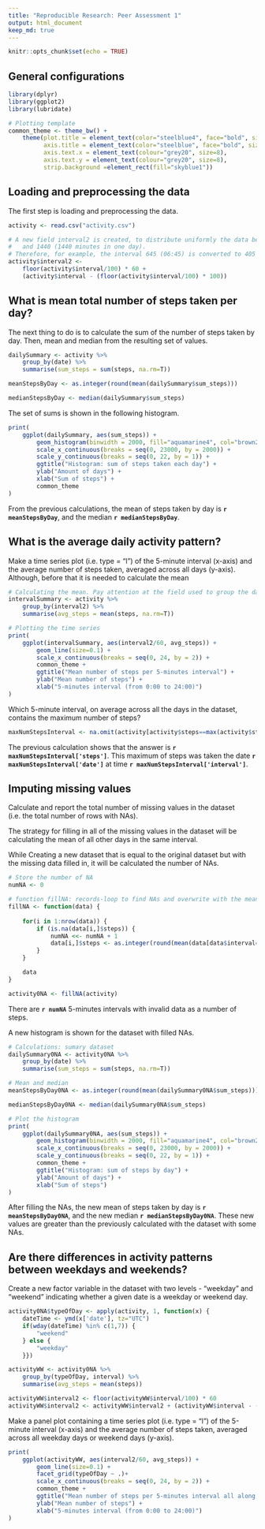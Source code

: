 ```yaml
---
title: "Reproducible Research: Peer Assessment 1"
output: html_document
keep_md: true
---
```

```r
knitr::opts_chunk$set(echo = TRUE)
```

## General configurations

```r
library(dplyr)
library(ggplot2)
library(lubridate)

# Plotting template
common_theme <- theme_bw() +
    theme(plot.title = element_text(color="steelblue4", face="bold", size=16, hjust=0.5),
          axis.title = element_text(color="steelblue", face="bold", size=12),
          axis.text.x = element_text(colour="grey20", size=8),
          axis.text.y = element_text(colour="grey20", size=8),
          strip.background =element_rect(fill="skyblue1"))

```

## Loading and preprocessing the data

The first step is loading and preprocessing the data.

```r
activity <- read.csv("activity.csv")

# A new field interval2 is created, to distribute uniformly the data between 0 
#   and 1440 (1440 minutes in one day).
# Therefore, for example, the interval 645 (06:45) is converted to 405
activity$interval2 <- 
    floor(activity$interval/100) * 60 + 
    (activity$interval - (floor(activity$interval/100) * 100))

```

## What is mean total number of steps taken per day?

The next thing to do is to calculate the sum of the number of steps taken by day. Then, mean and median from the resulting set of values.

```r
dailySummary <- activity %>%
    group_by(date) %>%
    summarise(sum_steps = sum(steps, na.rm=T))

meanStepsByDay <- as.integer(round(mean(dailySummary$sum_steps)))

medianStepsByDay <- median(dailySummary$sum_steps)
```

The set of sums is shown in the following histogram.

```r
print(
    ggplot(dailySummary, aes(sum_steps)) +
        geom_histogram(binwidth = 2000, fill="aquamarine4", col="brown2") +
        scale_x_continuous(breaks = seq(0, 23000, by = 2000)) +
        scale_y_continuous(breaks = seq(0, 22, by = 1)) +
        ggtitle("Histogram: sum of steps taken each day") +
        ylab("Amount of days") +
        xlab("Sum of steps") +
        common_theme
)
```

From the previous calculations, the mean of steps taken by day is **`r meanStepsByDay`**, and the median **`r medianStepsByDay`**.

## What is the average daily activity pattern?

Make a time series plot (i.e. type = "l") of the 5-minute interval (x-axis) and the average number of steps taken, averaged across all days (y-axis). Although, before that it is needed to calculate the mean

```r
# Calculating the mean. Pay attention at the field used to group the data.
intervalSummary <- activity %>%
    group_by(interval2) %>%
    summarise(avg_steps = mean(steps, na.rm=T))

# Plotting the time series
print(
    ggplot(intervalSummary, aes(interval2/60, avg_steps)) +
        geom_line(size=0.1) +
        scale_x_continuous(breaks = seq(0, 24, by = 2)) +
        common_theme +
        ggtitle("Mean number of steps per 5-minutes interval") +
        ylab("Mean number of steps") +
        xlab("5-minutes interval (from 0:00 to 24:00)")
)
```

Which 5-minute interval, on average across all the days in the dataset, contains the maximum number of steps?

```r
maxNumStepsInterval <- na.omit(activity[activity$steps==max(activity$steps, na.rm = T),])
```

The previous calculation shows that the answer is **`r maxNumStepsInterval['steps']`**. This maximum of steps was taken the date **`r maxNumStepsInterval['date']`** at time **`r maxNumStepsInterval['interval']`**.

## Imputing missing values

Calculate and report the total number of missing values in the dataset (i.e. the total number of rows with NAs). 

The strategy for filling in all of the missing values in the dataset will be calculating the mean of all other days in the same interval.

While Creating a new dataset that is equal to the original dataset but with the missing data filled in, it will be calculated the number of NAs.

```r
# Store the number of NA
numNA <- 0

# function fillNA: records-loop to find NAs and overwrite with the mean of the Not Nas in the same interval
fillNA <- function(data) {
    
    for(i in 1:nrow(data)) {
        if (is.na(data[i,]$steps)) {
            numNA <<- numNA + 1
            data[i,]$steps <- as.integer(round(mean(data[data$interval==data[i,]$interval,]$steps, na.rm=T)))
        }
    }

    data
}

activity0NA <- fillNA(activity)
```

There are **`r numNA`** 5-minutes intervals with invalid data as a number of steps.

A new histogram is shown for the dataset with filled NAs.

```r
# Calculations: sumary dataset
dailySummary0NA <- activity0NA %>%
    group_by(date) %>%
    summarise(sum_steps = sum(steps, na.rm=T))

# Mean and median
meanStepsByDay0NA <- as.integer(round(mean(dailySummary0NA$sum_steps)))

medianStepsByDay0NA <- median(dailySummary0NA$sum_steps)

# Plot the histogram
print(
    ggplot(dailySummary0NA, aes(sum_steps)) +
        geom_histogram(binwidth = 2000, fill="aquamarine4", col="brown2") +
        scale_x_continuous(breaks = seq(0, 23000, by = 2000)) +
        scale_y_continuous(breaks = seq(0, 22, by = 1)) +
        common_theme +
        ggtitle("Histogram: sum of steps by day") +
        ylab("Amount of days") +
        xlab("Sum of steps")
)
```

After filling the NAs, the new mean of steps taken by day is **`r meanStepsByDay0NA`**, and the new median  **`r medianStepsByDay0NA`**. These new values are greater than the previously calculated with the dataset with some NAs.

## Are there differences in activity patterns between weekdays and weekends?

Create a new factor variable in the dataset with two levels - "weekday" and "weekend" indicating whether a given date is a weekday or weekend day.

```r
activity0NA$typeOfDay <- apply(activity, 1, function(x) {
    dateTime <- ymd(x['date'], tz="UTC")
    if(wday(dateTime) %in% c(1,7)) {
        "weekend"
    } else {
        "weekday"
    }})

activityWW <- activity0NA %>%
    group_by(typeOfDay, interval) %>%
    summarise(avg_steps = mean(steps))

activityWW$interval2 <- floor(activityWW$interval/100) * 60
activityWW$interval2 <- activityWW$interval2 + (activityWW$interval - (floor(activityWW$interval/100) * 100))
```

Make a panel plot containing a time series plot (i.e. type = "l") of the 5-minute interval (x-axis) and the average number of steps taken, averaged across all weekday days or weekend days (y-axis).

```r
print(
    ggplot(activityWW, aes(interval2/60, avg_steps)) +
        geom_line(size=0.1) +
        facet_grid(typeOfDay ~ .)+
        scale_x_continuous(breaks = seq(0, 24, by = 2)) +
        common_theme +
        ggtitle("Mean number of steps per 5-minutes interval all along the period") +
        ylab("Mean number of steps") +
        xlab("5-minutes interval (from 0:00 to 24:00)")
)
```
